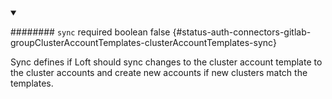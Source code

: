 
<details className="config-field" data-expandable="false" open>
<summary>

######## `sync` <span className="config-field-required" data-required="false">required</span> <span className="config-field-type">boolean</span> <span className="config-field-default">false</span> <span className="config-field-enum"></span> {#status-auth-connectors-gitlab-groupClusterAccountTemplates-clusterAccountTemplates-sync}

Sync defines if Loft should sync changes to the cluster account template
to the cluster accounts and create new accounts if new clusters match the templates.

</summary>



</details>
